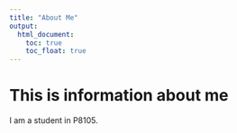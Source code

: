 ```yaml
---
title: "About Me"
output: 
  html_document:
    toc: true
    toc_float: true
---
```


# This is information about me

I am a student in P8105.





